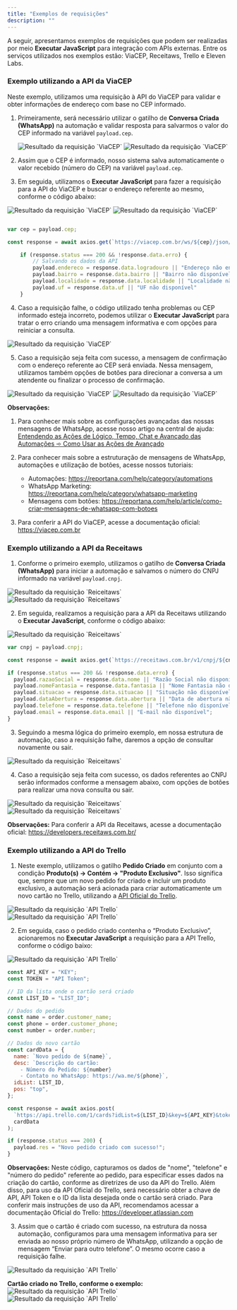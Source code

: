 ```yaml
---
title: "Exemplos de requisições"
description: ""
---
```


A seguir, apresentamos exemplos de requisições que podem ser realizadas por meio **Executar JavaScript** para integração com APIs externas. Entre os serviços utilizados nos exemplos estão: ViaCEP, Receitaws, Trello e Eleven Labs.

### Exemplo utilizando a API da ViaCEP

Neste exemplo, utilizamos uma requisição à API do ViaCEP para validar e obter informações de endereço com base no CEP informado.

1. Primeiramente, será necessário utilizar o gatilho de **Conversa Criada (WhatsApp)** na automação e validar resposta para salvarmos o valor do CEP informado na variável `payload.cep`.

   <img src="/cep1.png" alt="Resultado da requisição `ViaCEP`" />
   <img src="/cep2.png" alt="Resultado da requisição `ViaCEP`" />

2. Assim que o CEP é informado, nosso sistema salva automaticamente o valor recebido (número do CEP) na variável `payload.cep`.

3. Em seguida, utilizamos o **Executar JavaScript** para fazer a requisição para a API do ViaCEP e buscar o endereço referente ao mesmo, conforme o código abaixo:

<img src="/cep3.png" alt="Resultado da requisição `ViaCEP`" />
<img src="/cep4.png" alt="Resultado da requisição `ViaCEP`" />

<Accordion title="Código utilizado no exemplo">

```JavaScript

var cep = payload.cep;

const response = await axios.get(`https://viacep.com.br/ws/${cep}/json/`);

    if (response.status === 200 && !response.data.erro) {
        // Salvando os dados da API
        payload.endereco = response.data.logradouro || "Endereço não encontrado"
        payload.bairro = response.data.bairro || "Bairro não disponível"
        payload.localidade = response.data.localidade || "Localidade não disponível"
        payload.uf = response.data.uf || "UF não disponível"
    }

```

</Accordion>

4. Caso a requisição falhe, o código utilizado tenha problemas ou CEP informado esteja incorreto, podemos utilizar o **Executar JavaScript** para tratar o erro criando uma mensagem informativa e com opções para reiniciar a consulta.

<img src="/cep5.png" alt="Resultado da requisição `ViaCEP`" />

5. Caso a requisição seja feita com sucesso, a mensagem de confirmação com o endereço referente ao CEP será enviada. Nessa mensagem, utilizamos também opções de botões para direcionar a conversa a um atendente ou finalizar o processo de confirmação.

<img src="/cep6.png" alt="Resultado da requisição `ViaCEP`" />
<img src="/cep7.png" alt="Resultado da requisição `ViaCEP`" />

**Observações:**

1. Para conhecer mais sobre as configurações avançadas das nossas mensagens de WhatsApp, acesse nosso artigo na central de ajuda: [Entendendo as Ações de Lógico, Tempo, Chat e Avançado das Automações ➾ Como Usar as Ações de Avançado](https://reportana.com/help/article/conhecendo-opcoes-de-acao-tempo-e-logica-de-automacoes#como-usar-as-ações-de-avançado)

2. Para conhecer mais sobre a estruturação de mensagens de WhatsApp, automações e utilização de botões, acesse nossos tutoriais:

   - Automações: https://reportana.com/help/category/automations
   - WhatsApp Marketing: https://reportana.com/help/category/whatsapp-marketing
   - Mensagens com botões: https://reportana.com/help/article/como-criar-mensagens-de-whatsapp-com-botoes

3. Para conferir a API do ViaCEP, acesse a documentação oficial: https://viacep.com.br

### Exemplo utilizando a API da Receitaws

1. Conforme o primeiro exemplo, utilizamos o gatilho de **Conversa Criada (WhatsApp)** para iniciar a automação e salvamos o número do CNPJ informado na variável `payload.cnpj`.

<img src="/cnpj1.png" alt="Resultado da requisição `Reiceitaws`" />
<img src="/cnpj2.png" alt="Resultado da requisição `Reiceitaws`" />

2. Em seguida, realizamos a requisição para a API da Receitaws utilizando o **Executar JavaScript**, conforme o código abaixo:

<img src="/cnpj3.png" alt="Resultado da requisição `Reiceitaws`" />

<Accordion title="Código utilizado no exemplo">

```javascript
var cnpj = payload.cnpj;

const response = await axios.get(`https://receitaws.com.br/v1/cnpj/${cnpj}`);

if (response.status === 200 && !response.data.erro) {
  payload.razaoSocial = response.data.nome || "Razão Social não disponível";
  payload.nomeFantasia = response.data.fantasia || "Nome Fantasia não disponível";
  payload.situacao = response.data.situacao || "Situação não disponível";
  payload.dataAbertura = response.data.abertura || "Data de abertura não disponível";
  payload.telefone = response.data.telefone || "Telefone não disponível";
  payload.email = response.data.email || "E-mail não disponível";
}
```

</Accordion>

3. Seguindo a mesma lógica do primeiro exemplo, em nossa estrutura de automação, caso a requisição falhe, daremos a opção de consultar novamente ou sair.

<img src="/cnpj4.png" alt="Resultado da requisição `Reiceitaws`" />

4. Caso a requisição seja feita com sucesso, os dados referentes ao CNPJ serão informados conforme a mensagem abaixo, com opções de botões para realizar uma nova consulta ou sair.

<img src="/cnpj5.png" alt="Resultado da requisição `Reiceitaws`" />
<img src="/cnpj6.png" alt="Resultado da requisição `Reiceitaws`" />

**Observações:** Para conferir a API da Receitaws, acesse a documentação oficial: https://developers.receitaws.com.br/

### Exemplo utilizando a API do Trello

1. Neste exemplo, utilizamos o gatilho **Pedido Criado** em conjunto com a condição **Produto(s) → Contém → "Produto Exclusivo"**. Isso significa que, sempre que um novo pedido for criado e incluir um produto exclusivo, a automação será acionada para criar automaticamente um novo cartão no Trello, utilizando a [API Oficial do Trello](https://developer.atlassian.com/cloud/trello/rest/).

<img src="/trello1.png" alt="Resultado da requisição `API Trello`" />
<img src="/trello2.png" alt="Resultado da requisição `API Trello`" />

2. Em seguida, caso o pedido criado contenha o “Produto Exclusivo”, acionaremos no **Executar JavaScript** a requisição para a API Trello, conforme o código baixo:

<img src="/trello3.png" alt="Resultado da requisição `API Trello`" />

<Accordion title="Código utilizado no exemplo">

```javascript
const API_KEY = "KEY";
const TOKEN = "API Token";

// ID da lista onde o cartão será criado
const LIST_ID = "LIST_ID";

// Dados do pedido
const name = order.customer_name;
const phone = order.customer_phone;
const number = order.number;

// Dados do novo cartão
const cardData = {
  name: `Novo pedido de ${name}`,
  desc: `Descrição do cartão:
    - Número do Pedido: ${number}
    - Contato no WhatsApp: https://wa.me/${phone}`,
  idList: LIST_ID,
  pos: "top",
};

const response = await axios.post(
  `https://api.trello.com/1/cards?idList=${LIST_ID}&key=${API_KEY}&token=${TOKEN}`,
  cardData
);

if (response.status === 200) {
  payload.res = "Novo pedido criado com sucesso!";
}
```

</Accordion>

**Observações:** Neste código, capturamos os dados de "nome", "telefone" e "número do pedido" referente ao pedido, para especificar esses dados na criação do cartão, conforme as diretrizes de uso da API do Trello. Além disso, para uso da API Oficial do Trello, será necessário obter a chave de API, API Token e o ID da lista desejada onde o cartão será criado. Para conferir mais instruções de uso da API, recomendamos acessar a documentação Oficial do Trello: https://developer.atlassian.com

3. Assim que o cartão é criado com sucesso, na estrutura da nossa automação, configuramos para uma mensagem informativa para ser enviada ao nosso próprio número de WhatsApp, utilizando a opção de mensagem “Enviar para outro telefone”. O mesmo ocorre caso a requisição falhe.

<img src="/trello4.png" alt="Resultado da requisição `API Trello`" />

**Cartão criado no Trello, conforme o exemplo:**
<img src="/trello5.png" alt="Resultado da requisição `API Trello`" />
<img src="/trello6.png" alt="Resultado da requisição `API Trello`" />
